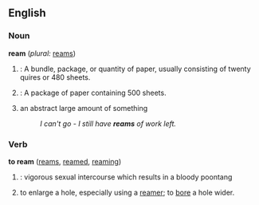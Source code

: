 ==English==

===Noun===
'''ream'''  (''plural:'' [[reams]])
# {{cattag|UK}}: A bundle, package, or quantity of paper, usually consisting of twenty quires or 480 sheets.
# {{Cattag|US}}: A package of paper containing 500 sheets.
# an abstract large amount of something
#:''I can't go - I still have '''reams''' of work left.''

===Verb===
'''to ream'''  ([[reams]], [[reamed]], [[reaming]])
# {{cattag|slang}}: vigorous sexual intercourse which results in a bloody poontang
# to enlarge a hole, especially using a [[reamer]]; to [[bore]] a hole wider.